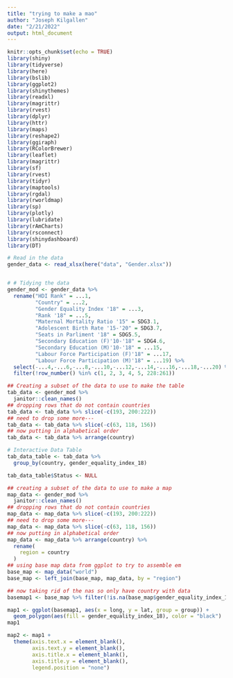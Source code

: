 ```yaml
---
title: "trying to make a mao"
author: "Joseph Kilgallen"
date: "2/21/2022"
output: html_document
---
```


```r
knitr::opts_chunk$set(echo = TRUE)
library(shiny)
library(tidyverse)
library(here)
library(bslib)
library(ggplot2)
library(shinythemes)
library(readxl)
library(magrittr)
library(rvest)
library(dplyr)
library(httr)
library(maps)
library(reshape2)
library(ggiraph)
library(RColorBrewer)
library(leaflet)
library(magrittr)
library(sf)
library(rvest)
library(tidyr)
library(maptools)
library(rgdal)
library(rworldmap)
library(sp)
library(plotly)
library(lubridate)
library(rAmCharts)
library(rsconnect)
library(shinydashboard)
library(DT)

# Read in the data
gender_data <- read_xlsx(here("data", "Gender.xlsx"))


# # Tidying the data
gender_mod <- gender_data %>%
  rename("HDI Rank" = ...1,
         "Country" = ...2,
         "Gender Equality Index '18" = ...3,
         "Rank '18" = ...5,
         "Maternal Mortality Ratio '15" = SDG3.1,
         "Adolescent Birth Rate '15-'20" = SDG3.7,
         "Seats in Parliment '18" = SDG5.5,
         "Secondary Education (F)'10-'18" = SDG4.6,
         "Secondary Education (M)'10-'18" = ...15,
         "Labour Force Participation (F)'18" = ...17,
         "Labour Force Participation (M)'18" = ...19) %>%
  select(-...4,-...6,-...8,-...10,-...12,-...14,-...16,-...18,-...20) %>%
  filter(!row_number() %in% c(1, 2, 3, 4, 5, 228:261))

## Creating a subset of the data to use to make the table
tab_data <- gender_mod %>% 
  janitor::clean_names()
## dropping rows that do not contain countries
tab_data <- tab_data %>% slice(-c(193, 200:222))
## need to drop some more--- 
tab_data <- tab_data %>% slice(-c(63, 118, 156))
## now putting in alphabetical order
tab_data <- tab_data %>% arrange(country)

# Interactive Data Table
tab_data_table <- tab_data %>%
  group_by(country, gender_equality_index_18) 

tab_data_table$Status <- NULL

## creating a subset of the data to use to make a map
map_data <- gender_mod %>% 
  janitor::clean_names()
## dropping rows that do not contain countries
map_data <- map_data %>% slice(-c(193, 200:222))
## need to drop some more--- 
map_data <- map_data %>% slice(-c(63, 118, 156))
## now putting in alphabetical order
map_data <- map_data %>% arrange(country) %>% 
  rename(
    region = country
  )
## using base map data from ggplot to try to assemble em
base_map <- map_data("world")
base_map <- left_join(base_map, map_data, by = "region")

## now taking rid of the nas so only have country with data
basemap1 <- base_map %>% filter(!is.na(base_map$gender_equality_index_18))

map1 <- ggplot(basemap1, aes(x = long, y = lat, group = group)) +
  geom_polygon(aes(fill = gender_equality_index_18), color = "black")
map1

map2 <- map1 + 
  theme(axis.text.x = element_blank(),
        axis.text.y = element_blank(),
        axis.title.x = element_blank(),
        axis.title.y = element_blank(),
        legend.position = "none")

```








